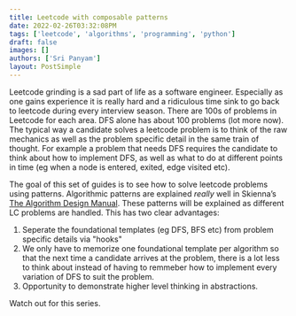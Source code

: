 ```yaml
---
title: Leetcode with composable patterns
date: 2022-02-26T03:32:08PM
tags: ['leetcode', 'algorithms', 'programming', 'python']
draft: false
images: []
authors: ['Sri Panyam']
layout: PostSimple
---
```


Leetcode grinding is a sad part of life as a software engineer. Especially as one gains experience it is really hard and a ridiculous time sink to go back to leetcode during every interview season. There are 100s of problems in Leetcode for each area. DFS alone has about 100 problems (lot more now). The typical way a candidate solves a leetcode problem is to think of the raw mechanics as well as the problem specific detail in the same train of thought. For example a problem that needs DFS requires the candidate to think about how to implement DFS, as well as what to do at different points in time (eg when a node is entered, exited, edge visited etc).

The goal of this set of guides is to see how to solve leetcode problems using patterns. Algorithmic patterns are explained _really_ well in Skienna’s [The Algorithm Design Manual](https://www.amazon.com/gp/product/1848000693/ref=as_li_tl?ie=UTF8&camp=1789&creative=9325&creativeASIN=1848000693&linkCode=as2&tag=panyam-20&linkId=e7877d4ddde9b254283ccb379f3a7723). These patterns will be explained as different LC problems are handled. This has two clear advantages:

1. Seperate the foundational templates (eg DFS, BFS etc) from problem specific details via "hooks"
2. We only have to memorize one foundational template per algorithm so that the next time a candidate arrives at the problem, there is a lot less to think about instead of having to remmeber how to implement every variation of DFS to suit the problem.
3. Opportunity to demonstrate higher level thinking in abstractions.

Watch out for this series.
